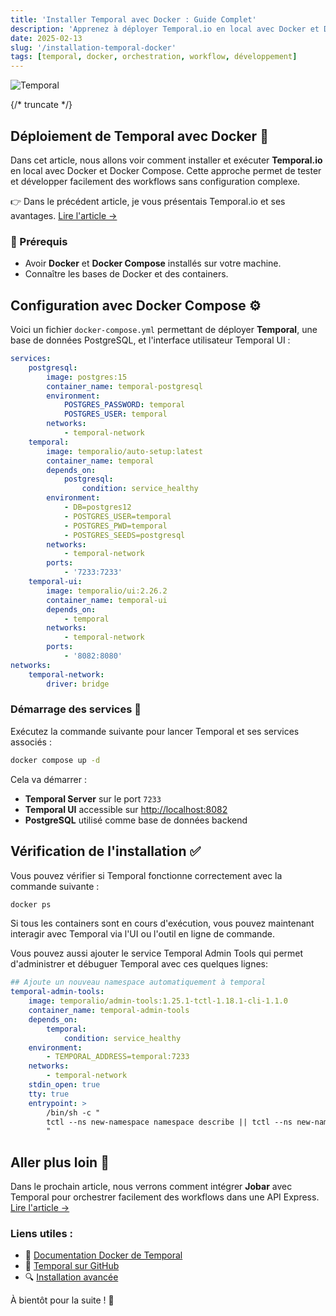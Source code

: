 ```yaml
---
title: 'Installer Temporal avec Docker : Guide Complet'
description: 'Apprenez à déployer Temporal.io en local avec Docker et Docker Compose.'
date: 2025-02-13
slug: '/installation-temporal-docker'
tags: [temporal, docker, orchestration, workflow, développement]
---
```



![Temporal](https://platformatory.io/blog/assets/blog-images/Introduction-to-temporal/temporal_logo.png)

<HorizontalDisplay />

{/* truncate */}

## Déploiement de Temporal avec Docker 🐳

Dans cet article, nous allons voir comment installer et exécuter **Temporal.io** en local avec Docker et Docker Compose. Cette approche permet de tester et développer facilement des workflows sans configuration complexe.

👉 Dans le précédent article, je vous présentais Temporal.io et ses avantages. [Lire l'article →](/blog/introduction-temporal)

### 📌 Prérequis

-   Avoir **Docker** et **Docker Compose** installés sur votre machine.
-   Connaître les bases de Docker et des containers.

<ArialInArticle />

## Configuration avec Docker Compose ⚙️

Voici un fichier `docker-compose.yml` permettant de déployer **Temporal**, une base de données PostgreSQL, et l'interface utilisateur Temporal UI :

```yaml
services:
    postgresql:
        image: postgres:15
        container_name: temporal-postgresql
        environment:
            POSTGRES_PASSWORD: temporal
            POSTGRES_USER: temporal
        networks:
            - temporal-network
    temporal:
        image: temporalio/auto-setup:latest
        container_name: temporal
        depends_on:
            postgresql:
                condition: service_healthy
        environment:
            - DB=postgres12
            - POSTGRES_USER=temporal
            - POSTGRES_PWD=temporal
            - POSTGRES_SEEDS=postgresql
        networks:
            - temporal-network
        ports:
            - '7233:7233'
    temporal-ui:
        image: temporalio/ui:2.26.2
        container_name: temporal-ui
        depends_on:
            - temporal
        networks:
            - temporal-network
        ports:
            - '8082:8080'
networks:
    temporal-network:
        driver: bridge
```

### Démarrage des services 🚀

Exécutez la commande suivante pour lancer Temporal et ses services associés :

```sh
docker compose up -d
```

Cela va démarrer :

-   **Temporal Server** sur le port `7233`
-   **Temporal UI** accessible sur [http://localhost:8082](http://localhost:8082)
-   **PostgreSQL** utilisé comme base de données backend

<ArialInArticle />

## Vérification de l'installation ✅

Vous pouvez vérifier si Temporal fonctionne correctement avec la commande suivante :

```sh
docker ps
```

Si tous les containers sont en cours d'exécution, vous pouvez maintenant interagir avec Temporal via l'UI ou l'outil en ligne de commande.

Vous pouvez aussi ajouter le service Temporal Admin Tools qui permet d'administrer et débuguer Temporal avec ces quelques lignes:

```yaml
## Ajoute un nouveau namespace automatiquement à temporal
temporal-admin-tools:
    image: temporalio/admin-tools:1.25.1-tctl-1.18.1-cli-1.1.0
    container_name: temporal-admin-tools
    depends_on:
        temporal:
            condition: service_healthy
    environment:
        - TEMPORAL_ADDRESS=temporal:7233
    networks:
        - temporal-network
    stdin_open: true
    tty: true
    entrypoint: >
        /bin/sh -c "
        tctl --ns new-namespace namespace describe || tctl --ns new-namespace namespace register;
        "
```

## Aller plus loin 🔗

Dans le prochain article, nous verrons comment intégrer **Jobar** avec Temporal pour orchestrer facilement des workflows dans une API Express. [Lire l'article →](/blog/introduction-jobar)

### Liens utiles :

-   🐳 [Documentation Docker de Temporal](https://docs.temporal.io/)
-   📖 [Temporal sur GitHub](https://github.com/temporalio)
-   🔍 [Installation avancée](https://docs.temporal.io/docs/server-setup)

À bientôt pour la suite ! 🚀

<ArialMultiplex />
